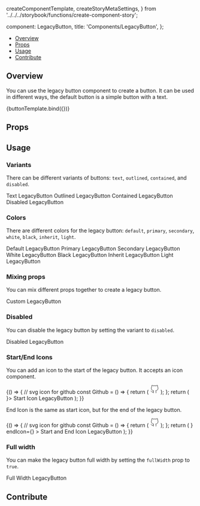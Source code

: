   createComponentTemplate,
  createStoryMetaSettings,
} from '../../../storybook/functions/create-component-story';

  component: LegacyButton,
  title: 'Components/LegacyButton',
};

<Meta
  title="Components/LegacyButton"
  component={LegacyButton}
/>


<Heading
  title="LegacyButton"
  componentRelativePath="LegacyButton/LegacyButton.tsx"
/>

- [Overview](#overview)
- [Props](#props)
- [Usage](#usage)
- [Contribute](#contribute)

## Overview

You can use the legacy button component to create a button. It can be used in
different ways, the default button is a simple button with a text.

<Canvas>
  <Story
    name="Overview"
    args={{ children: 'LegacyButton', color: 'default' }}
  >
    {buttonTemplate.bind({})}
  </Story>
</Canvas>

## Props

<ArgsTable of={LegacyButton} />

## Usage

### Variants

There can be different variants of buttons: `text`, `outlined`, `contained`, and
`disabled`.

<Canvas>
  <Story name="Variants">
    <div className="flex space-x-2">
      <LegacyButton variant="text">Text LegacyButton</LegacyButton>
      <LegacyButton variant="outlined">Outlined LegacyButton</LegacyButton>
      <LegacyButton variant="contained">Contained LegacyButton</LegacyButton>
      <LegacyButton variant="disabled">Disabled LegacyButton</LegacyButton>
    </div>
  </Story>
</Canvas>

### Colors

There are different colors for the legacy button: `default`, `primary`,
`secondary`, `white`, `black`, `inherit`, `light`.

<Canvas>
  <Story name="Colors">
    <div className="flex space-x-2">
      <LegacyButton color="default">Default LegacyButton</LegacyButton>
      <LegacyButton color="primary">Primary LegacyButton</LegacyButton>
      <LegacyButton color="secondary">Secondary LegacyButton</LegacyButton>
      <LegacyButton color="white">White LegacyButton</LegacyButton>
      <LegacyButton color="black">Black LegacyButton</LegacyButton>
      <LegacyButton color="inherit">Inherit LegacyButton</LegacyButton>
      <LegacyButton color="light">Light LegacyButton</LegacyButton>
    </div>
  </Story>
</Canvas>

### Mixing props

You can mix different props together to create a legacy button.

<Canvas>
  <Story name="Custom">
    <LegacyButton
      color="secondary"
      variant="outlined"
    >
      Custom LegacyButton
    </LegacyButton>
  </Story>
</Canvas>

### Disabled

You can disable the legacy button by setting the variant to `disabled`.

<Canvas>
  <Story name="Disabled">
    <LegacyButton variant="disabled">Disabled LegacyButton</LegacyButton>
  </Story>
</Canvas>

### Start/End Icons

You can add an icon to the start of the legacy button. It accepts an icon
component.

<Canvas>
  <Story name="Start Icon">
    {() => {
      // svg icon for github
      const Github = () => {
        return (
          <svg
            xmlns="http://www.w3.org/2000/svg"
            width="24"
            height="24"
            viewBox="0 0 24 24"
            fill="none"
            stroke="currentColor"
            strokeWidth="2"
            strokeLinecap="round"
            strokeLinejoin="round"
            className="feather feather-github"
          >
            <path d="M9 19c-5 1.5-5-2.5-7-3m14 6v-3.87a3.37 3.37 0 0 0-.94-2.61c3.14-.35 6.44-1.54 6.44-7A5.44 5.44 0 0 0 20 4.77 5.07 5.07 0 0 0 19.91 1S18.73.65 16 2.48a13.38 13.38 0 0 0-7 0C6.27.65 5.09 1 5.09 1A5.07 5.07 0 0 0 5 4.77a5.44 5.44 0 0 0-1.5 3.78c0 5.42 3.3 6.61 6.44 7A3.37 3.37 0 0 0 9 18.13V22"></path>
          </svg>
        );
      };
      return (
        <LegacyButton startIcon={<Github />}>
          Start Icon LegacyButton
        </LegacyButton>
      );
    }}
  </Story>
</Canvas>

End Icon is the same as start icon, but for the end of the legacy button.

<Canvas>
  <Story name="End Icon">
    {() => {
      // svg icon for github
      const Github = () => {
        return (
          <svg
            xmlns="http://www.w3.org/2000/svg"
            width="24"
            height="24"
            viewBox="0 0 24 24"
            fill="none"
            stroke="currentColor"
            strokeWidth="2"
            strokeLinecap="round"
            strokeLinejoin="round"
            className="feather feather-github"
          >
            <path d="M9 19c-5 1.5-5-2.5-7-3m14 6v-3.87a3.37 3.37 0 0 0-.94-2.61c3.14-.35 6.44-1.54 6.44-7A5.44 5.44 0 0 0 20 4.77 5.07 5.07 0 0 0 19.91 1S18.73.65 16 2.48a13.38 13.38 0 0 0-7 0C6.27.65 5.09 1 5.09 1A5.07 5.07 0 0 0 5 4.77a5.44 5.44 0 0 0-1.5 3.78c0 5.42 3.3 6.61 6.44 7A3.37 3.37 0 0 0 9 18.13V22"></path>
          </svg>
        );
      };
      return (
        <LegacyButton
          startIcon={<Github />}
          endIcon={<Github />}
        >
          Start and End Icon LegacyButton
        </LegacyButton>
      );
    }}
  </Story>
</Canvas>

### Full width

You can make the legacy button full width by setting the `fullWidth` prop to
`true`.

<Canvas>
  <Story name="Full Width">
    <LegacyButton
      fullWidth
      color="secondary"
    >
      Full Width LegacyButton
    </LegacyButton>
  </Story>
</Canvas>

## Contribute

<Footer componentRelativePath="LegacyButton/__stories__/legacyButton.stories.mdx" />

